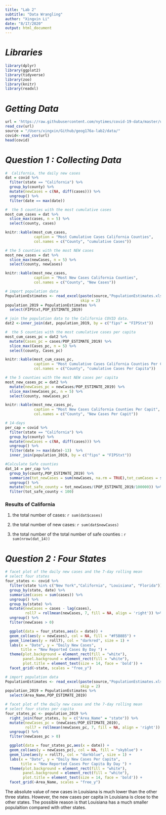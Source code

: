 ```yaml
---
title: "Lab 2"
subtitle: "Data Wrangling"
author: "Xingxin Li"
date: "8/17/2020"
output: html_document
---
```


# _Libraries_
```r
library(dplyr) 
library(ggplot2)
library(tidyverse)
library(zoo)
library(knitr)
library(readxl)
```


# _Getting Data_
``` r
url = 'https://raw.githubusercontent.com/nytimes/covid-19-data/master/us-counties.csv'
read_csv(url)
source = "/Users/xingxin/Github/geog176a-lab2/data/"
covid<-read_csv(url)
head(covid)
```

# _Question 1 : Collecting Data_
``` r
#  California, the daily new cases
dat = covid %>% 
  filter(state == "California") %>% 
  group_by(county) %>% 
  mutate(newCases = c(NA, diff(cases))) %>% 
  ungroup() %>% 
  filter(date == max(date)) 
```

``` r
#  the 5 counties with the most cumulative cases
most_cum_cases = dat %>% 
  slice_max(cases, n = 5) %>% 
  select(county, cases)

knitr::kable(most_cum_cases, 
             caption = "Most Cumulative Cases California Counties",
             col.names = c("County", "cumulative Cases"))

```

``` r
# the 5 counties with the most NEW cases
most_new_cases = dat %>% 
  slice_max(newCases, n = 5) %>% 
  select(county, newCases)

knitr::kable(most_new_cases, 
             caption = "Most New Cases California Counties",
             col.names = c("County", "New Cases"))
```

``` r
# import population data
PopulationEstimates <- read_excel(paste(source,"PopulationEstimates.xls",sep = ""), 
                                  skip = 2)
population_2019 = PopulationEstimates %>% 
  select(FIPStxt,POP_ESTIMATE_2019) 

# join the population data to the California COVID data.  
dat2 <-inner_join(dat, population_2019, by = c("fips" = "FIPStxt"))
```

``` r
#  the 5 counties with the most cumulative cases per capita
most_cum_cases_pc = dat2 %>%
  mutate(Cases_pc = cases/POP_ESTIMATE_2019) %>%
  slice_max(Cases_pc, n = 5) %>% 
  select(county, Cases_pc)

knitr::kable(most_cum_cases_pc, 
             caption = "Most Cumulative Cases California Counties Per Capita",
             col.names = c("County", "cumulative Cases Per Capita"))
```

``` r
# the 5 counties with the most NEW cases per capita
most_new_cases_pc = dat2 %>% 
  mutate(newCases_pc = newCases/POP_ESTIMATE_2019) %>%
  slice_max(newCases_pc, n = 5) %>% 
  select(county, newCases_pc)

knitr::kable(most_new_cases_pc, 
             caption = "Most New Cases California Counties Per Capit",
             col.names = c("County", "New Cases Per Capit"))
```

``` r
# 14-days 
per_cap = covid %>% 
  filter(state == "California") %>% 
  group_by(county) %>% 
  mutate(newCases = c(NA, diff(cases))) %>% 
  ungroup() %>%
  filter(date >= max(date)-13)  %>%
  inner_join(population_2019, by = c("fips" = "FIPStxt"))

#Calculate Safe counties
dat_14 = per_cap %>%
  group_by(county,POP_ESTIMATE_2019) %>%
  summarize(tot_newCases = sum(newCases, na.rm = TRUE),tot_cumCases = sum(cases, na.rm = TRUE)) %>%  
  ungroup() %>%
  mutate(tot_safe_county = tot_newCases/(POP_ESTIMATE_2019/100000)) %>% 
  filter(tot_safe_county < 100)
```

### Results of  California 
(1) the total number of cases:
 `r sum(dat$cases)` 

(2) the total number of new cases:
 `r sum(dat$newCases)` 
 
(3) the total number of the total number of safe counties :
 `r sum(nrow(dat_14))` 
 
 
 
# _Question 2 : Four States_
```r
# facet plot of the daily new cases and the 7-day rolling mean
# select four states
four_states <- covid %>%
  filter(state %in% c("New York","California", "Louisiana", "Florida")) %>%
  group_by(state, date) %>%
  summarize(cases = sum(cases)) %>% 
  ungroup() %>% 
  group_by(state) %>% 
  mutate(newCases = cases - lag(cases),
         roll7 = rollmean(newCases, 7, fill = NA, align = 'right')) %>%
  ungroup() %>%
  filter(newCases > 0)

  ggplot(data = four_states,aes(x = date)) +
  geom_col(aes(y = newCases), col = NA, fill = "#F5B8B5") +  
  geom_line(aes(y = roll7), col = "darkred", size = 1) +  
  labs(x = "Date", y = "Daily New Cases",
       title = "New Reported Cases By Day ") +
  theme(plot.background = element_rect(fill = "white"),  
        panel.background = element_rect(fill = "white"),  
        plot.title = element_text(size = 14, face = 'bold')) +  
  facet_grid(~state, scales = "free_y")
```

```r
# import population data
PopulationEstimates <- read_excel(paste(source,"PopulationEstimates.xls",sep = ""), 
                                  skip = 2)
population_2019 = PopulationEstimates %>% 
  select(Area_Name,POP_ESTIMATE_2019) 
```

```r
# facet plot of the daily new cases and the 7-day rolling mean
# select four states per capita
four_states_pc <- population_2019 %>%
  right_join(four_states, by = c("Area_Name" = "state")) %>%
  mutate(newCases_pc = (newCases/POP_ESTIMATE_2019), 
         roll7 = rollmean(newCases_pc, 7, fill = NA, align = 'right')) %>%
  ungroup() %>%
  filter(newCases_pc > 0)

  ggplot(data = four_states_pc,aes(x = date)) +
  geom_col(aes(y = newCases_pc), col = NA, fill = "skyblue") +  
  geom_line(aes(y = roll7), col = "darkblue", size = 1) +  
  labs(x = "Date", y = "Daily New Cases Per Capita",
       title = "New Reported Cases Per Capita By Day ") +
  theme(plot.background = element_rect(fill = "white"),  
        panel.background = element_rect(fill = "white"),  
        plot.title = element_text(size = 14, face = 'bold')) +  
  facet_grid(~Area_Name, scales = "free_y") 
```




The absolute value of new cases in Louisiana is much lower than the other three states. However, the new cases per capita in Louisiana is close to the other states. The possible reason is that Louisiana has a much smaller populaition compared with other states.
